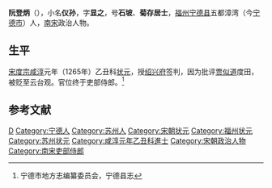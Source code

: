 '''阮登炳'''（{{bd|?||?||}}），小名'''仪孙'''，字'''显之'''，号'''石坡'''、'''菊存居士'''，[[福州|福州]][[宁德县|宁德县]]五都漳湾（今[[宁德市|宁德市]]）人，[[南宋|南宋]]政治人物。

== 生平 ==
[[宋度宗|宋度宗]][[咸淳|咸淳]]元年（1265年）乙丑科[[状元|状元]]，授[[绍兴府|绍兴府]]签判，因为批评[[贾似道|贾似道]]度田，被贬至云台观。官位终于吏部侍郎。<ref name="宁德县志">宁德市地方志编纂委员会，宁德县志</ref>

== 参考文献 ==
{{reflist}}

{{福建状元}}

{{Authority control}}
{{DEFAULTSORT:Ruan}}
[[Category:阮姓|D]]
[[Category:宁德人|Category:宁德人]]
[[Category:苏州人|Category:苏州人]]
[[Category:宋朝状元|Category:宋朝状元]]
[[Category:福州状元|Category:福州状元]]
[[Category:苏州状元|Category:苏州状元]]
[[Category:咸淳元年乙丑科進士|Category:咸淳元年乙丑科進士]]
[[Category:宋朝政治人物|Category:宋朝政治人物]]
[[Category:南宋吏部侍郎|Category:南宋吏部侍郎]]

{{宋朝人物小作品}}